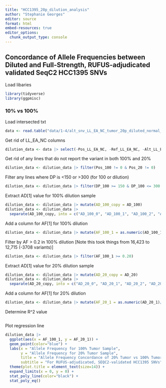 ```yaml
---
title: "HCC1395_20p_dilution_analysis"
author: "Stephanie Georges"
editor: source
format: html
embed-resources: true
editor_options: 
  chunk_output_type: console
---
```


## Concordance of Allele Frequencies between Diluted and Full-Strength, RUFUS-adjudicated validated SeqC2 HCC1395 SNVs

Load libaries
```r
library(tidyverse)
library(ggpmisc)
```


### 10% vs 100%

Load intersected txt
```r
data <- read.table("data/1-4/alt_snv_LL_EA_NC_tumor_20p_diluted_normal_intersect.txt", header=T)
```


Get rid of LL_EA_NC columns
```r
dilution_data <- data |> select(-Pos_LL_EA_NC, -Ref_LL_EA_NC, -Alt_LL_EA_NC, -DP_LL_EA_NC, -AD_LL_EA_NC)
```


Get rid of any lines that do not report the variant in both 100% and 20%
```r
dilution_data <- dilution_data |> filter(Pos_100 != 0 & Pos_20 != 0)
```


Filter any lines where DP is <150 or >300 (for 100 or dilution) 
```r
dilution_data <- dilution_data |> filter(DP_100 >= 150 & DP_100 <= 300 & DP_20 >= 150 & DP_20 <= 300)
```


Extract AD[1] value for 100% dilution sample
```r
dilution_data <- dilution_data |> mutate(AD_100_copy = AD_100)
dilution_data <- dilution_data |> 
  separate(AD_100_copy, into = c("AD_100_0", "AD_100_1", "AD_100_2", "AD_100_3"), sep = ",")
```


Add a column for AF[1] for 100% dilution
```r
dilution_data <- dilution_data |> mutate(AF_100_1 = as.numeric(AD_100_1)/as.numeric(DP_100))
```


Filter by AF > 0.2 in 100% dilution
[Note this took things from 16,423 to 12,715 (-3708 variants)]
```r
dilution_data <- dilution_data |> filter(AF_100_1 >= 0.20)
```


Extract AD[1] value for 20% dilution sample
```r
dilution_data <- dilution_data |> mutate(AD_20_copy = AD_20)
dilution_data <- dilution_data |> 
  separate(AD_20_copy, into = c("AD_20_0", "AD_20_1", "AD_20_2", "AD_20_3"), sep = ",")
```


Add a column for AF[1] for 20% dilution
```r
dilution_data <- dilution_data |> mutate(AF_20_1 = as.numeric(AD_20_1)/as.numeric(DP_20))
```

Determine R^2 value
```r

```



Plot regression line
```r
dilution_data |>
  ggplot(aes(x = AF_100_1, y = AF_20_1)) +
  geom_point(color="blue") + 
  labs(x = "Allele Frequency for 100% Tumor Sample", 
       y = "Allele Frequency for 20% Tumor Sample", 
       title = "Allele Frequency Concordance of 20% Tumor vs 100% Tumor",
       subtitle = "For RUFUS-adjudicated, SEQC2-validated HCC1395 SNVs") + 
  theme(plot.title = element_text(size=14)) +
  expand_limits(x = 0, y = 0) +
  stat_poly_line(color="black") + 
  stat_poly_eq()
```


